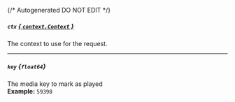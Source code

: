 {/* Autogenerated DO NOT EDIT  */}
##### `ctx` [*{ `context.Context` }*](https://pkg.go.dev/context#Context)
The context to use for the request.

---
##### `key` *{`float64`}*
The media key to mark as played
<br/>
**Example:** `59398`


